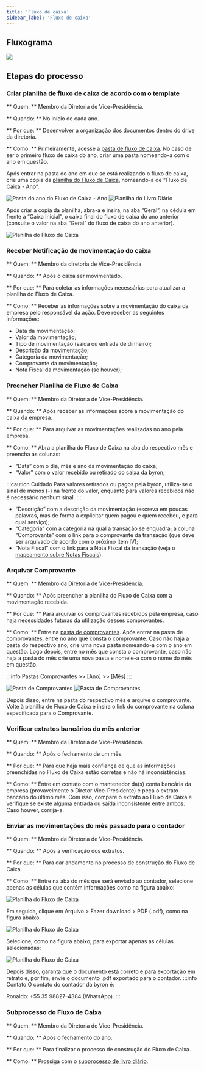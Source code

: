 ```yaml
---
title: 'Fluxo de caixa'
sidebar_label: 'Fluxo de caixa'
---
```


## Fluxograma

<image src={fluxograma} hideLegend />

## Etapas do processo

### Criar planilha de fluxo de caixa de acordo com o template

** Quem: ** Membro da Diretoria de Vice-Presidência.

** Quando: ** No início de cada ano.

** Por que: ** Desenvolver a organização dos documentos dentro do drive da diretoria.

** Como: ** Primeiramente, acesse a [pasta de fluxo de caixa](https://drive.google.com/drive/u/1/folders/1AudfoJOE4P0VplPmqncdgKkM33sOIi4b). No caso de ser o primeiro fluxo de caixa do ano, criar uma pasta nomeando-a com o ano em questão.

Após entrar na pasta do ano em que se está realizando o fluxo de caixa, crie uma cópia da [planilha do Fluxo de Caixa](https://docs.google.com/spreadsheets/d/1_vk33FhdSrdOmPPUZIL2Z-CljnU041n1inG1_rwLIwg/edit?usp=sharing), nomeando-a de “Fluxo de Caixa - Ano”.

<image src={img1} alt='Pasta do ano do Fluxo de Caixa - Ano' width={700} />
<image src={img2} alt='Planilha do Livro Diário' width={250} />

Após criar a cópia da planilha, abra-a e insira, na aba “Geral”, na cédula em frente à “Caixa Inicial”, o caixa final do fluxo de caixa do ano anterior (consulte o valor na aba “Geral” do fluxo de caixa do ano anterior).

<image src={img3} alt='Planilha do Fluxo de Caixa' width={700} />

### Receber Notificação de movimentação do caixa

** Quem: ** Membro da diretoria de Vice-Presidência.

** Quando: ** Após o caixa ser movimentado.

** Por que: ** Para coletar as informações necessárias para atualizar a planilha do Fluxo de Caixa.

** Como: ** Receber as informações sobre a movimentação do caixa da empresa pelo responsável da ação. Deve receber as seguintes informações:
- Data da movimentação;
- Valor da movimentação;
- Tipo de movimentação (saída ou entrada de dinheiro);
- Descrição da movimentação;
- Categoria da movimentação;
- Comprovante da movimentação;
- Nota Fiscal da movimentação (se houver);

### Preencher Planilha de Fluxo de Caixa

** Quem: ** Membro da Diretoria de Vice-Presidência.

** Quando: ** Após receber as informações sobre a movimentação do caixa da empresa.

** Por que: ** Para arquivar as movimentações realizadas no ano pela empresa.

** Como: ** Abra a planilha do Fluxo de Caixa na aba do respectivo mês e preencha as colunas:
- “Data” com o dia, mês e ano da movimentação do caixa;
- “Valor” com o valor recebido ou retirado do caixa da byron; 

:::caution Cuidado
Para valores retirados ou pagos pela byron, utiliza-se o sinal de menos (-) na frente do valor, enquanto para valores recebidos não é necessário nenhum sinal.
:::
- “Descrição” com a descrição da movimentação (escreva em poucas palavras, mas de forma a explicitar quem pagou e quem recebeu, e para qual serviço); 
- “Categoria” com a categoria na qual a transação se enquadra; a coluna “Comprovante” com o link para o comprovante da transação (que deve ser arquivado de acordo com o próximo item IV); 
- “Nota Fiscal” com o link para a Nota Fiscal da transação (veja o [mapeamento sobre Notas Fiscais](https://docs.google.com/document/d/1Cx4Brubm0Udf-c6o17NmAoOSP-TlRdCy/edit?dls=true)).

### Arquivar Comprovante

** Quem: ** Membro da Diretoria de Vice-Presidência.

** Quando: ** Após preencher a planilha do Fluxo de Caixa com a movimentação recebida.

** Por que: ** Para arquivar os comprovantes recebidos pela empresa, caso haja necessidades futuras da utilização desses comprovantes.

** Como: ** Entre na [pasta de comprovantes](https://drive.google.com/drive/u/1/folders/1DyOQVQsirt5B-aTV47CuhOid_HLvw1IR). Após entrar na pasta de comprovantes, entre no ano que consta o comprovante. Caso não haja a pasta do respectivo ano, crie uma nova pasta nomeando-a com o ano em questão. Logo depois, entre no mês que consta o comprovante, caso não haja a pasta do mês crie uma nova pasta e nomeie-a com o nome do mês em questão.

:::info Pastas
Comprovantes >> [Ano] >> [Mês]
:::

<image src={img4} alt='Pasta de Comprovantes' width={700} />
<image src={img5} alt='Pasta de Comprovantes' width={700} />

Depois disso, entre na pasta do respectivo mês e arquive o comprovante. Volte à planilha de Fluxo de Caixa e insira o link do comprovante na coluna especificada para o Comprovante.

### Verificar extratos bancários do mês anterior 

** Quem: ** Membro da Diretoria de Vice-Presidência.

** Quando: ** Após o fechamento de um mês.

** Por que: ** Para que haja mais confiança de que as informações preenchidas no Fluxo de Caixa estão corretas e não há inconsistências.

** Como: ** Entre em contato com o mantenedor da(s) conta bancária da empresa (provavelmente o Diretor Vice-Presidente) e peça o extrato bancário do último mês. Com isso, compare o extrato ao Fluxo de Caixa e verifique se existe alguma entrada ou saída inconsistente entre ambos. Caso houver, corrija-a.

### Enviar as movimentações do mês passado para o contador

** Quem: ** Membro da Diretoria de Vice-Presidência.

** Quando: ** Após a verificação dos extratos.

** Por que: ** Para dar andamento no processo de construção do Fluxo de Caixa.

** Como: **  Entre na aba do mês que será enviado ao contador, selecione apenas as células que contêm informações como na figura abaixo:

<image src={img6} alt='Planilha do Fluxo de Caixa' width={700} />

Em seguida, clique em Arquivo > Fazer download > PDF (.pdf), como na figura abaixo.

<image src={img7} alt='Planilha do Fluxo de Caixa' width={700} />

Selecione, como na figura abaixo, para exportar apenas as células selecionadas:

<image src={img8} alt='Planilha do Fluxo de Caixa' width={700} />

Depois disso, garanta que o documento está correto e para exportação em retrato e, por fim, envie o documento .pdf exportado para o contador.
:::info Contato
O contato do contador da byron é: 

Ronaldo: +55 35 98827-4384 (WhatsApp).
:::
 

### Subprocesso do Fluxo de Caixa

** Quem: ** Membro da Diretoria de Vice-Presidência.

** Quando: ** Após o fechamento do ano.

** Por que: ** Para finalizar o processo de construção do Fluxo de Caixa.

** Como: ** Prossiga com o [subprocesso de livro diário](https://docs.google.com/document/d/1CMYre5XOydaibVbmVkBNn7K90q1G03Nv/).